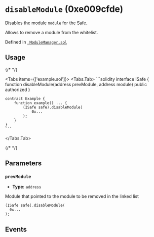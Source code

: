 
<LegacyCallout />

# `disableModule` (0xe009cfde)



Disables the module `module` for the Safe.

Allows to remove a module from the whitelist.
<OnlySafeTxCallout />




Defined in [` ModuleManager.sol`](https://github.com/safe-global/safe-smart-account/tree/v1.3.0/contracts/base/ModuleManager.sol#L47)


## Usage

{/* <!-- vale off --> */}

<Tabs items={['example.sol']}>
  <Tabs.Tab>
    ```solidity
    interface ISafe {
        function disableModule(address prevModule, address module) public authorized
    }

    contract Example {
        function example() ... {
            (ISafe safe).disableModule(
                0x...
            );
        }
    }
    ```
  </Tabs.Tab>
</Tabs>

{/* <!-- vale on --> */}



## Parameters

### `prevModule`

  - **Type:** `address`

  Module that pointed to the module to be removed in the linked list

  ```solidity focus=2
  (ISafe safe).disableModule(
    0x...
  );
  ```




## Events

<DisabledModule />

